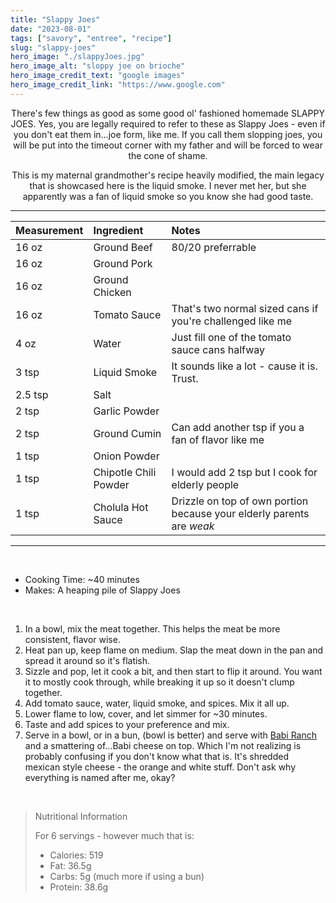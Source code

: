 ---
title: "Slappy Joes"
date: "2023-08-01"
tags: ["savory", "entree", "recipe"]
slug: "slappy-joes"
hero_image: "./slappyJoes.jpg"
hero_image_alt: "sloppy joe on brioche"
hero_image_credit_text: "google images"
hero_image_credit_link: "https://www.google.com"
---
<div align="center">

There's few things as good as some good ol' fashioned homemade SLAPPY JOES. Yes, you are legally required to refer to these as Slappy Joes - even if you don't eat them in...joe form, like me. If you call them slopping joes, you will be put into the timeout corner with my father and will be forced to wear the cone of shame.

This is my maternal grandmother's recipe heavily modified, the main legacy that is showcased here is the liquid smoke. I never met her, but she apparently was a fan of liquid smoke so you know she had good taste.

---


| Measurement | Ingredient            | Notes                                                                 |
| :---------- | :-------------------- | :-------------------------------------------------------------------- |
| 16 oz       | Ground Beef           | 80/20 preferrable                                                     |
| 16 oz       | Ground Pork           |                                                                       |
| 16 oz       | Ground Chicken        |                                                                       |
| 16 oz       | Tomato Sauce          | That's two normal sized cans if you're challenged like me             |
| 4 oz        | Water                 | Just fill one of the tomato sauce cans halfway                        |
| 3 tsp       | Liquid Smoke          | It sounds like a lot - cause it is. Trust.                            |
| 2.5 tsp     | Salt                  |                                                                       |
| 2 tsp       | Garlic Powder         |                                                                       |
| 2 tsp       | Ground Cumin          | Can add another tsp if you a fan of flavor like me                    |
| 1 tsp       | Onion Powder          |                                                                       |
| 1 tsp       | Chipotle Chili Powder | I would add 2 tsp but I cook for elderly people                       |
| 1 tsp       | Cholula Hot Sauce     | Drizzle on top of own portion because your elderly parents are _weak_ |

</div>

---

<br />

- Cooking Time: ~40 minutes
- Makes: A heaping pile of Slappy Joes

<br />

1. In a bowl, mix the meat together. This helps the meat be more consistent, flavor wise.
2. Heat pan up, keep flame on medium. Slap the meat down in the pan and spread it around so it's flatish.
3. Sizzle and pop, let it cook a bit, and then start to flip it around. You want it to mostly cook through, while breaking it up so it doesn't clump together.
4. Add tomato sauce, water, liquid smoke, and spices. Mix it all up.
5. Lower flame to low, cover, and let simmer for ~30 minutes.
6. Taste and add spices to your preference and mix.
7. Serve in a bowl, or in a bun, (bowl is better) and serve with [Babi Ranch](https://gatsbyblogmain59051.gatsbyjs.io/blog/babi-ranch-dressing/) and a smattering of...Babi cheese on top. Which I'm not realizing is probably confusing if you don't know what that is. It's shredded mexican style cheese - the orange and white stuff. Don't ask why everything is named after me, okay?

<br />

> Nutritional Information
>
> For 6 servings - however much that is:
>
> - Calories: 519
> - Fat: 36.5g
> - Carbs: 5g (much more if using a bun)
> - Protein: 38.6g
